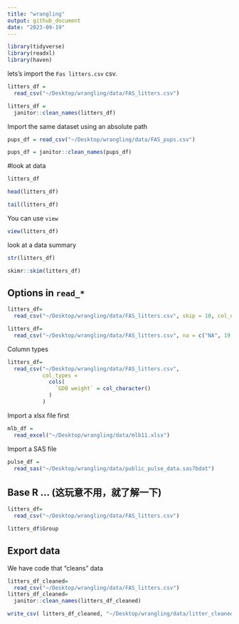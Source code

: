```yaml
---
title: "wrangling"
output: github_document
date: "2023-09-19"
---
```

```r
library(tidyverse)
library(readxl)
library(haven)
```

lets's import the `Fas litters.csv` csv.

```r
litters_df = 
  read_csv("~/Desktop/wrangling/data/FAS_litters.csv")

litters_df =
  janitor::clean_names(litters_df)
```

Import the same dataset using an absolute path


```r
pups_df = read_csv("~/Desktop/wrangling/data/FAS_pups.csv")

pups_df = janitor::clean_names(pups_df)
```

#look at data
```r
litters_df

head(litters_df)

tail(litters_df)
```
You can use `view`
```r
view(litters_df)
```

look at a data summary
```r
str(litters_df)

skimr::skim(litters_df)
```

## Options in `read_*`

```r
litters_df=
  read_csv("~/Desktop/wrangling/data/FAS_litters.csv", skip = 10, col_names = FALSE)

```


```r
litters_df=
  read_csv("~/Desktop/wrangling/data/FAS_litters.csv", na = c("NA", 19, "."))

```

Column types


```r

litters_df=
  read_csv("~/Desktop/wrangling/data/FAS_litters.csv", 
           col_types = 
             cols(
               `GD0 weight` = col_character()
             )
           )

```


Import a xlsx file first

```r
mlb_df = 
  read_excel("~/Desktop/wrangling/data/mlb11.xlsx")
```

Import a SAS file

```r
pulse_df = 
  read_sas("~/Desktop/wrangling/data/public_pulse_data.sas7bdat")
```


## Base R ... (这玩意不用，就了解一下)

```r
litters_df=
  read_csv("~/Desktop/wrangling/data/FAS_litters.csv")

litters_df$Group
```

## Export data
We have code that "cleans" data

```r
litters_df_cleaned=
  read_csv("~/Desktop/wrangling/data/FAS_litters.csv")
litters_df_cleaned=
  janitor::clean_names(litters_df_cleaned)

write_csv( litters_df_cleaned, "~/Desktop/wrangling/data/litter_cleaned.csv")
```

